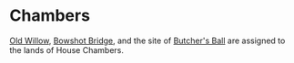 
# Chambers

<ProjectDetails
  floatRight
  region="Riverlands"
  house="House Chambers"
  type="Castle"
  status="Not Started"
  warp="/warp chambers"
  projectLead=""
  dateStarted="Invalid Date"
  dateCompleted="Invalid Date"
/>

[Old Willow](https://awoiaf.westeros.org/index.php/Old_Willow), [Bowshot Bridge](https://awoiaf.westeros.org/index.php/Bowshot_Bridge), and the site of [Butcher's Ball](https://awoiaf.westeros.org/index.php/Butcher%27s_Ball) are assigned to the lands of House Chambers.